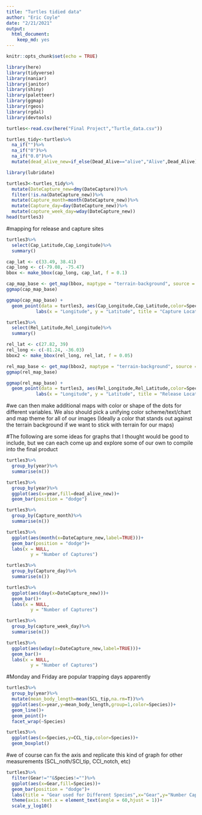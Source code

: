 ```yaml
---
title: "Turtles tidied data"
author: "Eric Coyle"
date: "2/21/2021"
output: 
  html_document: 
    keep_md: yes
---
```


```r
knitr::opts_chunk$set(echo = TRUE)
```

```r
library(here)
library(tidyverse)
library(naniar)
library(janitor)
library(shiny)
library(paletteer)
library(ggmap)
library(rgeos)
library(rgdal)
library(devtools)
```


```r
turtles<-read.csv(here("Final Project","Turtle_data.csv"))
```

```r
turtles_tidy<-turtles%>%
  na_if("")%>%
  na_if("0")%>%
  na_if("0.0")%>%
  mutate(dead_alive_new=if_else(Dead_Alive=="alive","Alive",Dead_Alive))
```

```r
library(lubridate)
```

```r
turtles3<-turtles_tidy%>%
  mutate(DateCapture_new=dmy(DateCapture))%>%
  filter(!is.na(DateCapture_new))%>%
  mutate(Capture_month=month(DateCapture_new))%>%
  mutate(Capture_day=day(DateCapture_new))%>%
  mutate(capture_week_day=wday(DateCapture_new))
head(turtles3)
```

#mapping for release and capture sites

```r
turtles3%>%
  select(Cap_Latitude,Cap_Longitude)%>%
  summary()
```

```r
cap_lat <- c(33.49, 38.41)
cap_long <- c(-79.08, -75.47)
bbox <- make_bbox(cap_long, cap_lat, f = 0.1)
```

```r
cap_map_base <- get_map(bbox, maptype = "terrain-background", source = "stamen")
ggmap(cap_map_base)
```



```r
ggmap(cap_map_base) + 
  geom_point(data = turtles3, aes(Cap_Longitude,Cap_Latitude,color=Species,shape=dead_alive_new), size = 2, alpha = 0.7) +
           labs(x = "Longitude", y = "Latitude", title = "Capture Locations")
```
```r
turtles3%>%
  select(Rel_Latitude,Rel_Longitude)%>%
  summary()
```

```r
rel_lat <- c(27.82, 39)
rel_long <- c(-81.24, -36.03)
bbox2 <- make_bbox(rel_long, rel_lat, f = 0.05)
```

```r
rel_map_base <- get_map(bbox2, maptype = "terrain-background", source = "stamen")
ggmap(rel_map_base)
```
```r
ggmap(rel_map_base) + 
  geom_point(data = turtles3, aes(Rel_Longitude,Rel_Latitude,color=Species), size = 2, alpha = 0.7) +
           labs(x = "Longitude", y = "Latitude", title = "Release Locations")
```
#we can then make additional maps with color or shape of the dots for different variables. We also should pick a unifying color scheme/text/chart and map theme for all of our images (Ideally a color that stands out against the terrain background if we want to stick with terrain for our maps)

#The following are some ideas for graphs that I thought would be good to include, but we can each come up and explore some of our own to compile into the final product

```r
turtles3%>%
  group_by(year)%>%
  summarise(n())
```
```r
turtles3%>%
  group_by(year)%>%
  ggplot(aes(x=year,fill=dead_alive_new))+
  geom_bar(position = "dodge")
```


```r
turtles3%>%
  group_by(Capture_month)%>%
  summarise(n())
```
```r
turtles3%>%
  ggplot(aes(month(x=DateCapture_new,label=TRUE)))+
  geom_bar(position = "dodge")+
  labs(x = NULL,
         y = "Number of Captures")
```


```r
turtles3%>%
  group_by(Capture_day)%>%
  summarise(n())
```

```r
turtles3%>%
  ggplot(aes(day(x=DateCapture_new)))+
  geom_bar()+
  labs(x = NULL,
         y = "Number of Captures")
```


```r
turtles3%>%
  group_by(capture_week_day)%>%
  summarise(n())
```
```r
turtles3%>%
  ggplot(aes(wday(x=DateCapture_new,label=TRUE)))+
  geom_bar()+
  labs(x = NULL,
         y = "Number of Captures")
```
#Monday and Friday are popular trapping days apparently

```r
turtles3%>%
  group_by(year)%>%
  mutate(mean_body_length=mean(SCL_tip,na.rm=T))%>%
  ggplot(aes(x=year,y=mean_body_length,group=1,color=Species))+
  geom_line()+
  geom_point()+
  facet_wrap(~Species)
```
```r
turtles3%>%
  ggplot(aes(x=Species,y=CCL_tip,color=Species))+
  geom_boxplot()
```
#we of course can fix the axis and replicate this kind of graph for other measurements (SCL_noth/SCl_tip, CCl_notch, etc)

```r
turtles3%>%
  filter(Gear!=""&Species!="")%>%
  ggplot(aes(x=Gear,fill=Species))+
  geom_bar(position = "dodge")+
  labs(title = "Gear used for Different Species",x="Gear",y="Number Captured with Given Method")+
  theme(axis.text.x = element_text(angle = 60,hjust = 1))+
  scale_y_log10()
```

